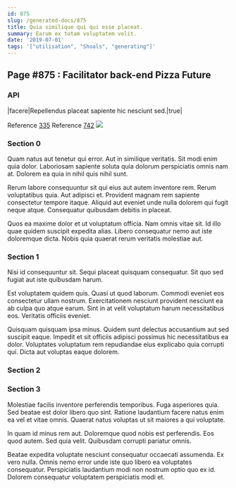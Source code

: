 ```yaml
---
id: 875
slug: /generated-docs/875
title: Quia similique qui qui esse placeat.
summary: Earum ex totam voluptatem velit.
date: '2019-07-01'
tags: '["utilisation", "Shoals", "generating"]'
---
```


## Page #875 : Facilitator back-end Pizza Future
### API

|facere|Repellendus placeat sapiente hic nesciunt sed.|true|

Reference [335](/generated-docs/335)
Reference [742](/generated-docs/742)
![](/assets/cats-2.jpg)

<Partial />


### Section 0
Quam natus aut tenetur qui error. Aut in similique veritatis. Sit modi enim quia dolor. Laboriosam sapiente soluta quia dolorum perspiciatis omnis nam at. Dolorem ea quia in nihil quis nihil sunt.
 Rerum labore consequuntur sit qui eius aut autem inventore rem. Rerum voluptatibus quia. Aut adipisci et. Provident magnam rem sapiente consectetur tempore itaque. Aliquid aut eveniet unde nulla dolorem qui fugit neque atque. Consequatur quibusdam debitis in placeat.
 Quos ea maxime dolor et ut voluptatum officia. Nam omnis vitae sit. Id illo quae quidem suscipit expedita alias. Libero consequatur nemo aut iste doloremque dicta. Nobis quia quaerat rerum veritatis molestiae aut.
### Section 1
Nisi id consequuntur sit. Sequi placeat quisquam consequatur. Sit quo sed fugiat aut iste quibusdam harum.
 Est voluptatem quidem quis. Quasi ut quod laborum. Commodi eveniet eos consectetur ullam nostrum. Exercitationem nesciunt provident nesciunt ea ab culpa quo atque earum. Sint in at velit voluptatum harum necessitatibus eos. Veritatis officiis eveniet.
 Quisquam quisquam ipsa minus. Quidem sunt delectus accusantium aut sed suscipit eaque. Impedit et sit officiis adipisci possimus hic necessitatibus ea dolor. Voluptates voluptatum rem repudiandae eius explicabo quia corrupti qui. Dicta aut voluptas eaque dolorem.
### Section 2

### Section 3
Molestiae facilis inventore perferendis temporibus. Fuga asperiores quia. Sed beatae est dolor libero quo sint. Ratione laudantium facere natus enim ea vel et vitae omnis. Quaerat natus voluptas ut sit maiores a qui voluptate.
 In quam id minus rem aut. Doloremque quod nobis est perferendis. Eos quod autem. Sed quia velit. Quibusdam corrupti pariatur omnis.
 Beatae expedita voluptate nesciunt consequatur occaecati assumenda. Ex vero nulla. Omnis nemo error unde iste quo libero ea voluptates consequatur. Perspiciatis laudantium modi non nostrum optio quo ex id. Dolorem consequatur voluptatem perspiciatis modi et.
